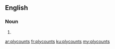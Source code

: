 ==English==

===Noun===
{{head|en|noun plural form}}

# {{plural of|plycount|lang=en}}

[[ar:plycounts]]
[[fr:plycounts]]
[[ku:plycounts]]
[[my:plycounts]]